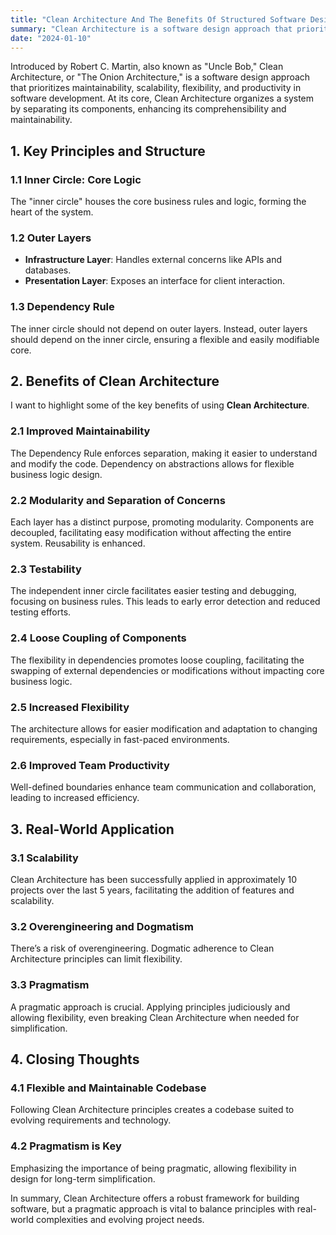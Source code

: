 ```yaml
---
title: "Clean Architecture And The Benefits Of Structured Software Design"
summary: "Clean Architecture is a software design approach that prioritizes maintainability, scalability, flexibility, and productivity."
date: "2024-01-10"
---
```



Introduced by Robert C. Martin, also known as "Uncle Bob," Clean Architecture, or "The Onion Architecture," is a software design approach that prioritizes maintainability, scalability, flexibility, and productivity in software development. At its core, Clean Architecture organizes a system by separating its components, enhancing its comprehensibility and maintainability.

## **1. Key Principles and Structure**

### 1.1 Inner Circle: Core Logic
The "inner circle" houses the core business rules and logic, forming the heart of the system.

### 1.2 Outer Layers
- **Infrastructure Layer**: Handles external concerns like APIs and databases.
- **Presentation Layer**: Exposes an interface for client interaction.

### 1.3 Dependency Rule
The inner circle should not depend on outer layers. Instead, outer layers should depend on the inner circle, ensuring a flexible and easily modifiable core.

## **2. Benefits of Clean Architecture**

I want to highlight some of the key benefits of using **Clean Architecture**.

### 2.1 Improved Maintainability
The Dependency Rule enforces separation, making it easier to understand and modify the code. Dependency on abstractions allows for flexible business logic design.

### 2.2 Modularity and Separation of Concerns
Each layer has a distinct purpose, promoting modularity. Components are decoupled, facilitating easy modification without affecting the entire system. Reusability is enhanced.

### 2.3 Testability
The independent inner circle facilitates easier testing and debugging, focusing on business rules. This leads to early error detection and reduced testing efforts.

### 2.4 Loose Coupling of Components
The flexibility in dependencies promotes loose coupling, facilitating the swapping of external dependencies or modifications without impacting core business logic.

### 2.5 Increased Flexibility
The architecture allows for easier modification and adaptation to changing requirements, especially in fast-paced environments.

### 2.6 Improved Team Productivity
Well-defined boundaries enhance team communication and collaboration, leading to increased efficiency.

## **3. Real-World Application**

### 3.1 Scalability
Clean Architecture has been successfully applied in approximately 10 projects over the last 5 years, facilitating the addition of features and scalability.

### 3.2 Overengineering and Dogmatism
There’s a risk of overengineering. Dogmatic adherence to Clean Architecture principles can limit flexibility.

### 3.3 Pragmatism
A pragmatic approach is crucial. Applying principles judiciously and allowing flexibility, even breaking Clean Architecture when needed for simplification.

## 4. **Closing Thoughts**

### 4.1 Flexible and Maintainable Codebase
Following Clean Architecture principles creates a codebase suited to evolving requirements and technology.

### 4.2 Pragmatism is Key
Emphasizing the importance of being pragmatic, allowing flexibility in design for long-term simplification.

In summary, Clean Architecture offers a robust framework for building software, but a pragmatic approach is vital to balance principles with real-world complexities and evolving project needs.